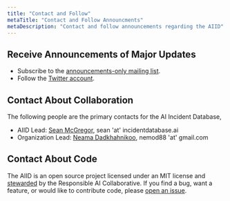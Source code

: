 ```yaml
---
title: "Contact and Follow"
metaTitle: "Contact and Follow Announcments"
metaDescription: "Contact and follow announcements regarding the AIID"
---
```


## Receive Announcements of Major Updates

* Subscribe to the [announcements-only mailing list](https://groups.google.com/g/incidentsdb).
* Follow the [Twitter account](https://twitter.com/IncidentsDB).

## Contact About Collaboration

The following people are the primary contacts for the AI Incident Database,

* AIID Lead: [Sean McGregor](https://seanbmcgregor.com/), sean 'at' incidentdatabase.ai
* Organization Lead: [Neama Dadkhahnikoo](https://www.linkedin.com/in/neama/), nemod88 'at' gmail.com

## Contact About Code

The AIID is an open source project licensed under an MIT license and [stewarded](/about/1-governance) by the Responsible AI Collaborative. If you find a bug, want a feature, or would like to contribute code, please [open an issue](https://github.com/responsible-ai-collaborative/aiid/issues/new).
